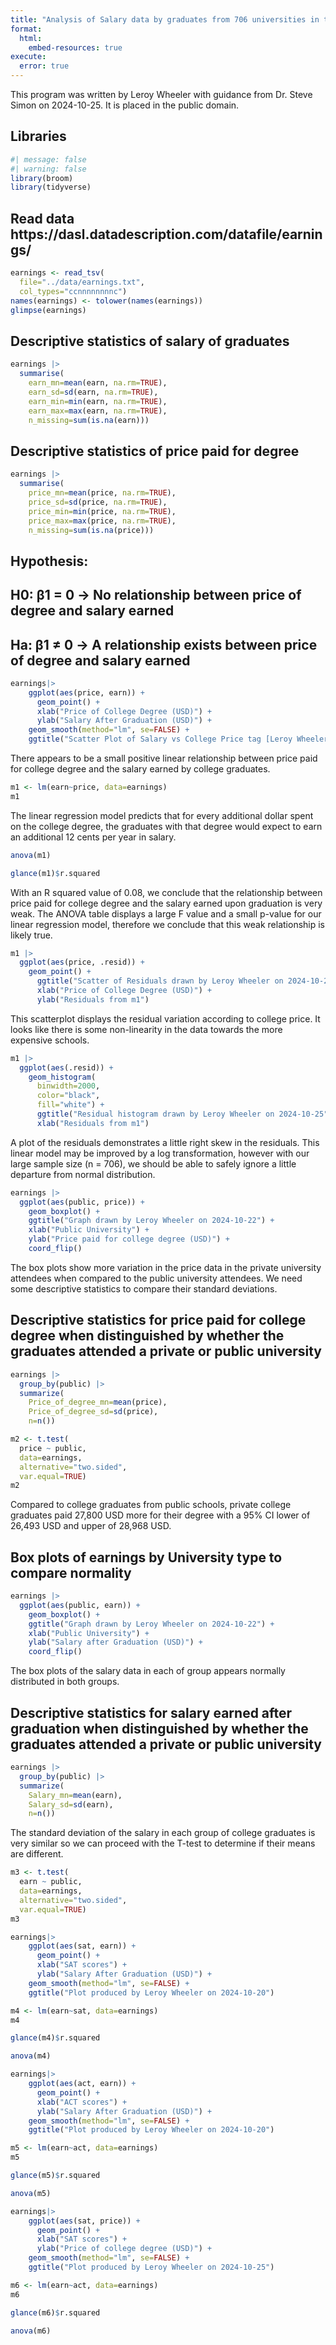 ```yaml
---
title: "Analysis of Salary data by graduates from 706 universities in the United States"
format: 
  html:
    embed-resources: true
execute:
  error: true
---
```



This program was written by Leroy Wheeler with guidance from Dr. Steve Simon on 2024-10-25. It is placed in the public domain.


## Libraries

```r
#| message: false
#| warning: false
library(broom)
library(tidyverse)
```

## Read data https://dasl.datadescription.com/datafile/earnings/

```r
earnings <- read_tsv(
  file="../data/earnings.txt",
  col_types="ccnnnnnnnnc")
names(earnings) <- tolower(names(earnings))
glimpse(earnings)
```


## Descriptive statistics of salary of graduates
```r
earnings |>
  summarise(
    earn_mn=mean(earn, na.rm=TRUE),
    earn_sd=sd(earn, na.rm=TRUE),
    earn_min=min(earn, na.rm=TRUE),
    earn_max=max(earn, na.rm=TRUE),
    n_missing=sum(is.na(earn)))
```
## Descriptive statistics of price paid for degree
```r
earnings |>
  summarise(
    price_mn=mean(price, na.rm=TRUE),
    price_sd=sd(price, na.rm=TRUE),
    price_min=min(price, na.rm=TRUE),
    price_max=max(price, na.rm=TRUE),
    n_missing=sum(is.na(price)))
```


## Hypothesis:

##	H0: β1 = 0 →  No relationship between price of degree and salary earned 

##	Ha: β1 ≠ 0 →  A relationship exists between price of degree and salary earned
```r
earnings|>
	ggplot(aes(price, earn)) +
	  geom_point() +
	  xlab("Price of College Degree (USD)") +
	  ylab("Salary After Graduation (USD)") +
    geom_smooth(method="lm", se=FALSE) +
    ggtitle("Scatter Plot of Salary vs College Price tag [Leroy Wheeler 2024-10-20]")
```

There appears to be a small positive linear relationship between price paid for college degree and the salary earned by college graduates.

```r
m1 <- lm(earn~price, data=earnings)
m1
```
The linear regression model predicts that for every additional dollar spent on the college degree, the graduates with that degree would expect to earn an additional 12 cents per year in salary.

```r
anova(m1)
```


```r
glance(m1)$r.squared
```
With an R squared value of 0.08, we conclude that the relationship between price paid for college degree and the salary earned upon graduation is very weak.  The ANOVA table displays a large F value and a small p-value for our linear regression model, therefore we conclude that this weak relationship is likely true.



```r
m1 |>
  ggplot(aes(price, .resid)) + 
    geom_point() +
	  ggtitle("Scatter of Residuals drawn by Leroy Wheeler on 2024-10-25") +
	  xlab("Price of College Degree (USD)") +
	  ylab("Residuals from m1") 
```

This scatterplot displays the residual variation according to college price. It looks like there is some non-linearity in the data towards the more expensive schools.

```r
m1 |>
  ggplot(aes(.resid)) +
    geom_histogram(
      binwidth=2000,
      color="black",
      fill="white") +
	  ggtitle("Residual histogram drawn by Leroy Wheeler on 2024-10-25") +
	  xlab("Residuals from m1")
```
A plot of the residuals demonstrates a little right skew in the residuals.  This linear model may be improved by a log transformation, however with our large sample size (n = 706), we should be able to safely ignore a little departure from normal distribution.


```r
earnings |>
  ggplot(aes(public, price)) +
    geom_boxplot() +
    ggtitle("Graph drawn by Leroy Wheeler on 2024-10-22") +
    xlab("Public University") +
    ylab("Price paid for college degree (USD)") +
    coord_flip()
```
The box plots show more variation in the price data in the private university attendees when compared to the public university attendees.  We need some descriptive statistics to compare their standard deviations.


## Descriptive statistics for price paid for college degree when distinguished by whether the graduates attended a private or public university

```r
earnings |>
  group_by(public) |>
  summarize(
    Price_of_degree_mn=mean(price),
    Price_of_degree_sd=sd(price),
    n=n())
```




```r
m2 <- t.test(
  price ~ public, 
  data=earnings,
  alternative="two.sided",
  var.equal=TRUE)
m2
```
Compared to college graduates from public schools, private college graduates paid 27,800 USD more for their degree with a 95% CI lower of 26,493 USD and upper of 28,968 USD.



## Box plots of earnings by University type to compare normality

```r
earnings |>
  ggplot(aes(public, earn)) +
    geom_boxplot() +
    ggtitle("Graph drawn by Leroy Wheeler on 2024-10-22") +
    xlab("Public University") +
    ylab("Salary after Graduation (USD)") +
    coord_flip()
```
The box plots of the salary data in each of group appears normally distributed in both groups. 


## Descriptive statistics for salary earned after graduation when distinguished by whether the graduates attended a private or public university

```r
earnings |>
  group_by(public) |>
  summarize(
    Salary_mn=mean(earn),
    Salary_sd=sd(earn),
    n=n())
```
The standard deviation of the salary in each group of college graduates is very similar so we can proceed with the T-test to determine if their means are different.


```r
m3 <- t.test(
  earn ~ public, 
  data=earnings,
  alternative="two.sided",
  var.equal=TRUE)
m3
```



```r
earnings|>
	ggplot(aes(sat, earn)) +
	  geom_point() +
	  xlab("SAT scores") +
	  ylab("Salary After Graduation (USD)") +
    geom_smooth(method="lm", se=FALSE) +
    ggtitle("Plot produced by Leroy Wheeler on 2024-10-20")
```


```r
m4 <- lm(earn~sat, data=earnings)
m4
```

```r
glance(m4)$r.squared
```


```r
anova(m4)
```


```r
earnings|>
	ggplot(aes(act, earn)) +
	  geom_point() +
	  xlab("ACT scores") +
	  ylab("Salary After Graduation (USD)") +
    geom_smooth(method="lm", se=FALSE) +
    ggtitle("Plot produced by Leroy Wheeler on 2024-10-20")
```



```r
m5 <- lm(earn~act, data=earnings)
m5
```

```r
glance(m5)$r.squared
```



```r
anova(m5)
```


```r
earnings|>
	ggplot(aes(sat, price)) +
	  geom_point() +
	  xlab("SAT scores") +
	  ylab("Price of college degree (USD)") +
    geom_smooth(method="lm", se=FALSE) +
    ggtitle("Plot produced by Leroy Wheeler on 2024-10-25")
```


```r
m6 <- lm(earn~act, data=earnings)
m6
```

```r
glance(m6)$r.squared
```

```r
anova(m6)
```

